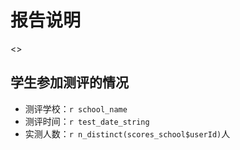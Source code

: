 # 报告说明

<<report_context>>

## 学生参加测评的情况

* 测评学校：`r school_name`
* 测评时间：`r test_date_string`
* 实测人数：`r n_distinct(scores_school$userId)`人
